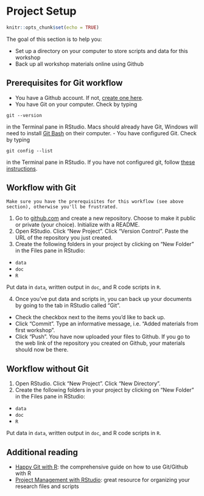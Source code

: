 # Project Setup {-}

```r
knitr::opts_chunk$set(echo = TRUE)
```

The goal of this section is to help you:

- Set up a directory on your computer to store scripts and data for this workshop
- Back up all workshop materials online using Github

## Prerequisites for Git workflow {-}

- You have a Github account. If not, [create one here](https://github.com/).
- You have Git on your computer. Check by typing 
```{}
git --version
```
 in the Terminal pane in RStudio. Macs should already have Git, Windows will need to install [Git Bash](https://git-scm.com/download/win) on their computer.
- You have configured Git. Check by typing
```{}
git config --list
```
in the Terminal pane in RStudio. If you have not configured git, follow [these instructions](https://happygitwithr.com/hello-git.html).

## Workflow with Git {-}

```block
Make sure you have the prerequisites for this workflow (see above section), otherwise you'll be frustrated.
```
1. Go to [github.com](https://github.com/) and create a new repository. Choose to make it public or private (your choice). Initialize with a README.
2. Open RStudio. Click "New Project". Click "Version Control". Paste the URL of the repository you just created.
3. Create the following folders in your project by clicking on "New Folder" in the Files pane in RStudio:

- `data`
- `doc`
- `R`

Put data in `data`, written output in `doc`, and R code scripts in `R`.

4. Once you've put data and scripts in, you can back up your documents by going to the tab in RStudio called "Git".

- Check the checkbox next to the items you'd like to back up.
- Click "Commit". Type an informative message, i.e. "Added materials from first workshop".
- Click "Push". You have now uploaded your files to Github. If you go to the web link of the repository you created on Github, your materials should now be there.

## Workflow without Git {-}

1. Open RStudio. Click "New Project". Click "New Directory".
2. Create the following folders in your project by clicking on "New Folder" in the Files pane in RStudio:

- `data`
- `doc`
- `R`

Put data in `data`, written output in `doc`, and R code scripts in `R`.

## Additional reading {-}

- [Happy Git with R](https://happygitwithr.com/): the comprehensive guide on how to use Git/Github with R
- [Project Management with RStudio](https://swcarpentry.github.io/r-novice-gapminder/02-project-intro/): great resource for organizing your research files and scripts
